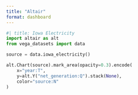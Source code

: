 ```yaml
---
title: "Altair"
format: dashboard
---
```



```python
#| title: Iowa Electricity
import altair as alt
from vega_datasets import data

source = data.iowa_electricity()

alt.Chart(source).mark_area(opacity=0.3).encode(
    x="year:T",
    y=alt.Y("net_generation:Q").stack(None),
    color="source:N"
)
```